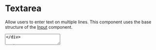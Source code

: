 ---
---



# Textarea

Allow users to enter text on multiple lines. This component uses the base structure of the [Input](/docs/components/input) component.

<DocLinks
  figma="https://www.figma.com/design/bEeQ97jqZFWepD0x4oU5k7/Pallote?node-id=2816-3738&t=7wh6JxBXzqn3XdaJ-11"
  storybook="https://react.pallote.com/?path=/docs/components-textarea--docs"
/>

<div class="docs_block">
  <Textarea id="textarea" label="Textarea" />
</div>

<Tabs groupId="package" queryString>
  <TabItem value="react" label="React">

```jsx
<Textarea id="textarea" label="Textarea" />
```
  </TabItem>
  <TabItem value="css" label="CSS">

```html
<div class="input textarea">
  <label for="textarea" class="input_label">Textarea</label>
  <textarea id="textarea" rows="4" class="input_control"></textarea>
</div>
```
  </TabItem>
</Tabs>

## Usage

To follow user-centred design and GDPR best practices, we should only ask users for information we need. In that respect, all form fields of the Pallote component library are by default required.

For the CSS library, you do not need to add the `required` property to the form fields, it is added automatically with the javascript import.

## Props

### isFocused

Focus on a input on page load.

<div class="docs_block">
  <Textarea id="focused" label="IsFocused" isFocused />
</div>

<Tabs groupId="package" queryString>
  <TabItem value="react" label="React">

```jsx
<Textarea id="focused" label="IsFocused" isFocused />
```
  </TabItem>
  <TabItem value="css" label="CSS">

```html
<div class="input input-focused textarea">
  <label for="focused" class="input_label">Focused</label>
  <textarea id="focused" rows="4" class="input_control"></textarea>
</div>
```
  </TabItem>
</Tabs>

### Error

Notify users that the field has an error.

<div class="docs_block">
  <Textarea id="error" label="Error" error />
</div>

<Tabs groupId="package" queryString>
  <TabItem value="react" label="React">

```jsx
<Textarea id="error" label="Error" error />
```
  </TabItem>
  <TabItem value="css" label="CSS">

```html
<div class="input input-error textarea">
  <label for="error" class="input_label">Error</label>
  <textarea id="error" rows="4" class="input_control"></textarea>
</div>
```
  </TabItem>
</Tabs>

### Disabled

Add this class to signal users the field is disabled.

<div class="docs_block">
  <Textarea id="disabled" label="Disabled" disabled />
</div>

<Tabs groupId="package" queryString>
  <TabItem value="react" label="React">

```jsx
<Textarea id="disabled" label="Disabled" disabled />
```
  </TabItem>
  <TabItem value="css" label="CSS">

```html
<div class="input input-disabled textarea">
  <label for="disabled" class="input_label">Disabled</label>
  <textarea id="disabled" rows="4" class="input_control"></textarea>
</div>
```
  </TabItem>
</Tabs>

### Optional

<div class="docs_block">
  <Textarea id="optional" label="Optional" optional />
</div>

<Tabs groupId="package" queryString>
  <TabItem value="react" label="React">

```jsx
<Textarea id="optional" label="Optional" optional />
```
  </TabItem>
  <TabItem value="css" label="CSS">

```html
<div class="input input-optional textarea">
  <label for="optional" class="input_label">Optional</label>
  <textarea id="optional" rows="4" class="input_control"></textarea>
</div>
```
  </TabItem>
</Tabs>
